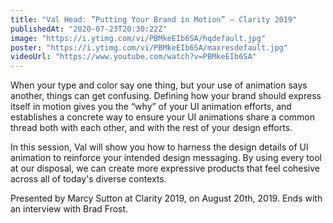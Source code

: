 ```yaml
---
title: "Val Head: ”Putting Your Brand in Motion” — Clarity 2019"
publishedAt: "2020-07-23T20:30:22Z"
image: "https://i.ytimg.com/vi/PBMkeEIb6SA/hqdefault.jpg"
poster: "https://i.ytimg.com/vi/PBMkeEIb6SA/maxresdefault.jpg"
videoUrl: "https://www.youtube.com/watch?v=PBMkeEIb6SA"
---
```


When your type and color say one thing, but your use of animation says another, things can get confusing. Defining how your brand should express itself in motion gives you the “why” of your UI animation efforts, and establishes a concrete way to ensure your UI animations share a common thread both with each other, and with the rest of your design efforts.

In this session, Val will show you how to harness the design details of UI animation to reinforce your intended design messaging. By using every tool at our disposal, we can create more expressive products that feel cohesive across all of today's diverse contexts.

Presented by Marcy Sutton at Clarity 2019, on August 20th, 2019. Ends with an interview with Brad Frost.
